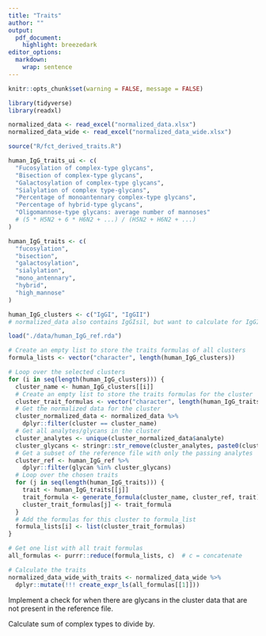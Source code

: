 ```yaml
---
title: "Traits"
author: ""
output: 
  pdf_document:
    highlight: breezedark
editor_options: 
  markdown: 
    wrap: sentence
---
```


```r
knitr::opts_chunk$set(warning = FALSE, message = FALSE)
```

```r
library(tidyverse)
library(readxl)
```

```r
normalized_data <- read_excel("normalized_data.xlsx")
normalized_data_wide <- read_excel("normalized_data_wide.xlsx")
```

```r
source("R/fct_derived_traits.R")
```

```r
human_IgG_traits_ui <- c(
  "Fucosylation of complex-type glycans",
  "Bisection of complex-type glycans",
  "Galactosylation of complex-type glycans",
  "Sialylation of complex type-glycans",
  "Percentage of monoantennary complex-type glycans",
  "Percentage of hybrid-type glycans",
  "Oligomannose-type glycans: average number of mannoses"
  # (5 * H5N2 + 6 * H6N2 + ...) / (H5N2 + H6N2 + ...)
)

human_IgG_traits <- c(
  "fucosylation",
  "bisection",
  "galactosylation",
  "sialylation",
  "mono_antennary",
  "hybrid",
  "high_mannose"
)
```

```r
human_IgG_clusters <- c("IgGI", "IgGII")
# normalized_data also contains IgGIsil, but want to calculate for IgGI and IgGII
```

```r
load("./data/human_IgG_ref.rda")
```

```r
# Create an empty list to store the traits formulas of all clusters
formula_lists <- vector("character", length(human_IgG_clusters))

# Loop over the selected clusters
for (i in seq(length(human_IgG_clusters))) {
  cluster_name <- human_IgG_clusters[[i]]
  # Create an empty list to store the traits formulas for the cluster
  cluster_trait_formulas <- vector("character", length(human_IgG_traits))
  # Get the normalized data for the cluster
  cluster_normalized_data <- normalized_data %>% 
    dplyr::filter(cluster == cluster_name)
  # Get all analytes/glycans in the cluster
  cluster_analytes <- unique(cluster_normalized_data$analyte)
  cluster_glycans <- stringr::str_remove(cluster_analytes, paste0(cluster_name, "1"))
  # Get a subset of the reference file with only the passing analytes
  cluster_ref <- human_IgG_ref %>% 
    dplyr::filter(glycan %in% cluster_glycans)
  # Loop over the chosen traits
  for (j in seq(length(human_IgG_traits))) {
    trait <- human_IgG_traits[[j]]
    trait_formula <- generate_formula(cluster_name, cluster_ref, trait)
    cluster_trait_formulas[j] <- trait_formula
  }
  # Add the formulas for this cluster to formula_list
  formula_lists[i] <- list(cluster_trait_formulas)
}
```

```r
# Get one list with all trait formulas
all_formulas <- purrr::reduce(formula_lists, c)  # c = concatenate
```

```r
# Calculate the traits
normalized_data_wide_with_traits <- normalized_data_wide %>% 
  dplyr::mutate(!!! create_expr_ls(all_formulas[[1]]))
```

Implement a check for when there are glycans in the cluster data that are not present in the reference file.

Calculate sum of complex types to divide by.
